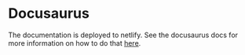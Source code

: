 # Docusaurus

The documentation is deployed to netlify. See the docusaurus docs for more information
on how to do that [here](https://docusaurus.io/docs/deployment#deploying-to-netlify).
